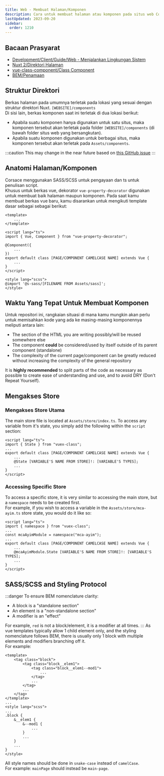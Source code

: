 ```yaml
---
title: Web - Membuat Halaman/Komponen
description: Cara untuk membuat halaman atau komponen pada situs web Corsace.
lastUpdated: 2023-09-20
sidebar:
  order: 1210
---
```


## Bacaan Prasyarat

*   [Development/Client/Guide/Web - Menjalankan Lingkungan Sistem](../web-running-environment)
*   [Nuxt 2/Direktori Halaman](https://v2.nuxt.com/docs/directory-structure/pages)
*   [vue-class-component/Class Component](https://class-component.vuejs.org/guide/class-component.html)
*   [BEM/Penamaan](https://getbem.com/naming/)

## Struktur Direktori

Berkas halaman pada umumnya terletak pada lokasi yang sesuai dengan struktur direktori Nuxt. `[WEBSITE]/components`\
Di sisi lain, berkas komponen saat ini terletak di dua lokasi berikut:

*   Apabila suatu komponen hanya digunakan untuk satu situs, maka komponen tersebut akan terletak pada folder `[WEBSITE]/components` (di bawah folder situs web yang bersangkutan).
*   Apabila suatu komponen digunakan untuk berbagai situs, maka komponen tersebut akan terletak pada `Assets/components`.

:::caution
This may change in the near future based on [this GitHub issue](https://github.com/Corsace/Corsace/issues/292)
:::

## Anatomi Halaman/Komponen

Corsace menggunakan SASS/SCSS untuk pengayaan dan ts untuk penulisan script.\
Khusus untuk berkas vue, dekorator `vue-property-decorator` digunakan untuk membuat baik halaman maupun komponen.
Pada saat kamu membuat berkas vue baru, kamu disarankan untuk mengikuti template dasar sebagai sebagai berikut:

```vue
<template>
    ...
</template>

<script lang="ts">
import { Vue, Component } from "vue-property-decorator";

@Component({
    ...
})
export default class [PAGE/COMPONENT CAMELCASE NAME] extends Vue {
    ...
}
</script>

<style lang="scss">
@import '@s-sass/[FILENAME FROM Assets/sass]';
</style>
```

## Waktu Yang Tepat Untuk Membuat Komponen

Untuk repositori ini, rangkaian situasi di mana kamu mungkin akan perlu untuk memisahkan kode yang ada ke masing-masing komponennya meliputi antara lain:

*   The section of the HTML you are writing possibly/will be reused somewhere else
*   The component **could** be considered/used by itself outside of its parent component (standalone)
*   The complexity of the current page/component can be greatly reduced without increasing the complexity of the general repository

It is **highly recommended** to split parts of the code as necessary as possible to create ease of understanding and use, and to avoid DRY (Don't Repeat Yourself).

## Mengakses Store

### Mengakses Store Utama

The main store file is located at `Assets/store/index.ts`. To access any variable from it's state, you simply add the following within the `script` section:

```vue
<script lang="ts">
import { State } from "vuex-class";
...
export default class [PAGE/COMPONENT CAMELCASE NAME] extends Vue {
    ...
    @State [VARIABLE'S NAME FROM STORE]!: [VARIABLE'S TYPES];
    ...
}
</script>
```

### Accessing Specific Store

To access a specific store, it is very similar to accessing the main store, but a `namespace` needs to be created first.\
For example, if you wish to access a variable in the `Assets/store/mca-ayim.ts` store state, you would do it like so:

```vue
<script lang="ts">
import { namespace } from "vuex-class";
...
const mcaAyimModule = namespace("mca-ayim");
...
export default class [PAGE/COMPONENT CAMELCASE NAME] extends Vue {
    ...
    @mcaAyimModule.State [VARIABLE'S NAME FROM STORE]!: [VARIABLE'S TYPES];
    ...
}
</script>
```

## SASS/SCSS and Styling Protocol

:::danger
To ensure BEM nomenclature clarity:

*   A block is a "standalone section"
*   An element is a "non-standalone section"
*   A modifier is an "effect"

For example, `red` is not a block/element, it is a modifier at all times.
:::
As vue templates typically allow 1 child element only, and the styling nomenclature follows BEM, there is usually only 1 block with multiple elements and modifiers branching off it.\
For example:

```vue
<template>
    <tag class="block">
        <tag class="block__elem1">
            <tag class="block__elem1--mod1">
                ...
            </tag>
            ...
        </tag>
        ...
    </tag>
</template>
...
<style lang="scss">
...
.block {
    &__elem1 {
        &--mod1 {
            ...
        }
        ...
    }
    ...
}
</style>
```

All style names should be done in `snake-case` instead of `camelCase`.\
For example: `mainPage` should instead be `main-page`.
